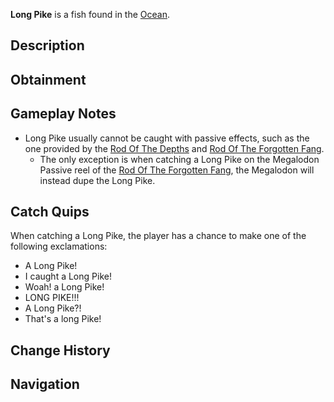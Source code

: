 {{FishInfobox
|image          = Long Pike.png
|rarity         = Secret
|sea            = First Sea
|location       = [[Ocean]]
|sublocation    = 
|sources        = Fishing Rod
|nopassive      = 1
|radar_location = 
|xp             = 6600
|weather        = Rain
|time           = 
|season         = Autumn, Spring
|bait           = Insect
|base_weight    = 3.5
|base_value     = 18000
|weight_range   = 2.3
|base_chance    = 0.005
|base_resil     = 55
}}
'''Long Pike''' is a {{Rarity|Secret}} fish found in the [[Ocean]].

== Description ==
{{Description|Looooooooooooooooooong Piiiiiiiiiiiiiiiiiiiiiiiiiiiiiiiiiiiiiiiiike|Bestiary Entry}}

== Obtainment ==
{{Fish Availability|
Apex Fish Hunt/Mosslurker
Atlantis/Surrounding Ocean
LEGO Pool/Studolodon Hunt
Lucky Event/Blarney McBreeze
Lucky Event/O'Mango Goldgrin
Lucky Event/Plumrick O'Luck
Lucky Event/Rowdy McCharm
Lucky Event/Sunny O'Coin
Ocean
Ocean/Deep Ocean
Orca Migration/Ancient
Orca Migration/Normal
Whale Migration/Moby
Whale Migration/Normal
|top_rods      = 
Leviathan's Fang Rod\1102.21\4922.13;
Great Rod of Oscar\1051.6\3510.92;
Astralhook Rod\1002.16\3636.57;
Ethereal Prism Rod\1001.37\3671.71;
Trident Rod\979.3\4857.97;
Flimsy Rod\729.71\3885.37;
Training Rod\707.2\4101.96;
Free Spirit Rod\941.4\4669.97;
No-Life Rod\972.17\3975.12;
Fischer's Rod\531.96\2712.26;
Seraphic Rod\972.72\3788.47;
Rod Of The Forgotten Fang\911.6\3694.64;
Challenger's Rod\887.23\3640.64;
Rod Of The Depths\822.73\3577.47;
Zeus Rod\812.5\3421.39;
Rod Of The Exalted One\803.46\3579.53;
Verdant Shear Rod\800.58\3444.26;
Blazebringer Rod\771.23\3260.67;
Depthseeker Rod\735.91\3216.83;
Avalanche Rod\664.48\2923.6;
Volcanic Rod\633.09\2706.1;
Steady Rod\258.92\1260.58
|recommended   = Ethereal Prism Rod
}}

== Gameplay Notes ==
* Long Pike usually cannot be caught with passive effects, such as the one provided by the [[Rod Of The Depths]] and [[Rod Of The Forgotten Fang]].
** The only exception is when catching a Long Pike on the Megalodon Passive reel of the [[Rod Of The Forgotten Fang]], the Megalodon will instead dupe the Long Pike.

== Catch Quips ==
When catching a Long Pike, the player has a chance to make one of the following exclamations:
* A Long Pike!
* I caught a Long Pike!
* Woah! a Long Pike!
* LONG PIKE!!!
* A Long Pike?!
* That's a long Pike!

== Change History ==
{{Change History|{{subst:Current Version}}}}

== Navigation ==
{{Fish Navbox|Ocean}}